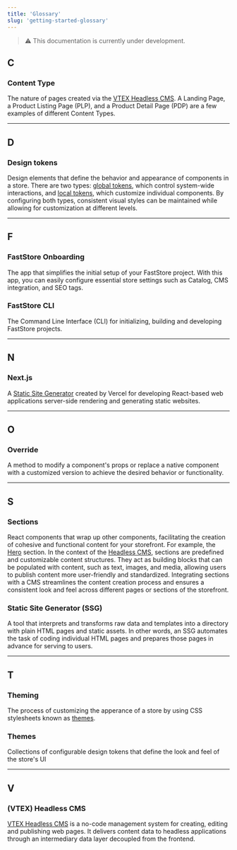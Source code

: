 ```yaml
---
title: 'Glossary'
slug: 'getting-started-glossary'
---
```



> ⚠️ This documentation is currently under development.

## C

### Content Type

The nature of pages created via the [VTEX Headless CMS](https://developers.vtex.com/docs/guides/faststore/headless-cms-overview).
A Landing Page, a Product Listing Page (PLP), and a Product Detail Page (PDP) are a few examples of different Content Types.

---

## D

### Design tokens

Design elements that define the behavior and appearance of components in a store.
There are two types: [global tokens](https://developers.vtex.com/docs/guides/faststore/global-tokens-overview), which control system-wide interactions, and [local tokens](https://developers.vtex.com/docs/guides/faststore/using-themes-overview#global-and-local-tokens), which customize individual components.
By configuring both types, consistent visual styles can be maintained while allowing for customization at different levels.

---

## F

### FastStore Onboarding

The app that simplifies the initial setup of your FastStore project.
With this app, you can easily configure essential store settings such as Catalog, CMS integration, and SEO tags.

### FastStore CLI

The Command Line Interface (CLI) for initializing, building and developing FastStore projects.

---

## N

### Next.js

A [Static Site Generator](https://developers.vtex.com/docs/guides/faststore/getting-started-glossary) created by Vercel for developing React-based web applications server-side rendering and generating static websites.

---

## O

### Override

A method to modify a component's props or replace a native component with a customized version to achieve the desired behavior or functionality.

---

## S

### Sections

React components that wrap up other components, facilitating the creation of cohesive and functional content for your storefront. For example, the [Hero](https://developers.vtex.com/docs/guides/faststore/reference-list-of-native-sections) section. In the context of the [Headless CMS](https://developers.vtex.com/docs/guides/faststore/headless-cms-overview), sections are predefined and customizable content structures. They act as building blocks that can be populated with content, such as text, images, and media, allowing users to publish content more user-friendly and standardized. Integrating sections with a CMS streamlines the content creation process and ensures a consistent look and feel across different pages or sections of the storefront.

### Static Site Generator (SSG)

A tool that interprets and transforms raw data and templates into a directory with plain HTML pages and static assets.
In other words, an SSG automates the task of coding individual HTML pages and prepares those pages in advance for serving to users.

---

## T

### Theming

The process of customizing the apperance of a store by using CSS stylesheets known as [themes](https://developers.vtex.com/docs/guides/faststore/getting-started-glossary#themes).

### Themes

Collections of configurable design tokens that define the look and feel of the store's UI

---

## V

### (VTEX) Headless CMS

[VTEX Headless CMS](https://developers.vtex.com/docs/guides/faststore/headless-cms-overview) is a no-code management system for creating, editing and publishing web pages.
It delivers content data to headless applications through an intermediary data layer decoupled from the frontend.
